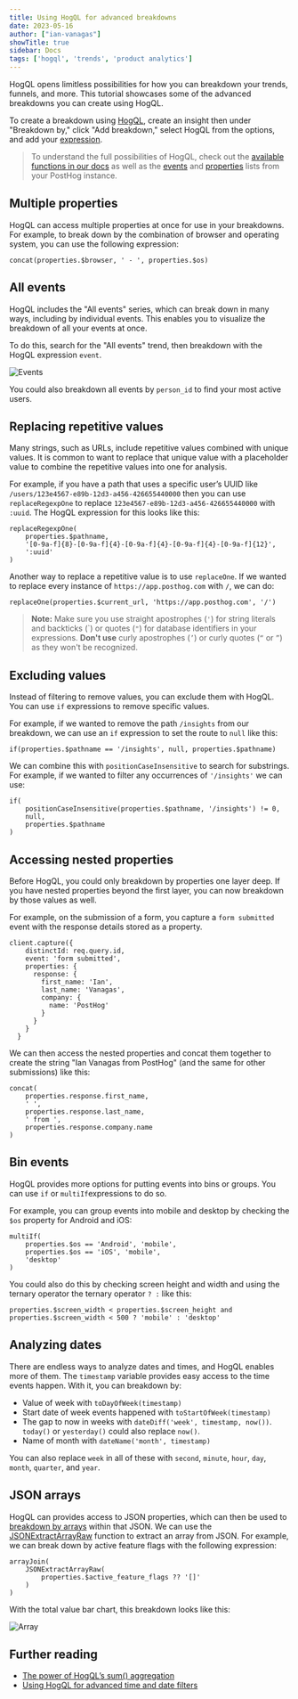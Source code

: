 ```yaml
---
title: Using HogQL for advanced breakdowns
date: 2023-05-16
author: ["ian-vanagas"]
showTitle: true
sidebar: Docs
tags: ['hogql', 'trends', 'product analytics']
---
```



HogQL opens limitless possibilities for how you can breakdown your trends, funnels, and more. This tutorial showcases some of the advanced breakdowns you can create using HogQL.

To create a breakdown using [HogQL](/docs/product-analytics/hogql), create an insight then under "Breakdown by," click "Add breakdown," select HogQL from the options, and add your [expression](/docs/hogql/expressions).

> To understand the full possibilities of HogQL, check out the [available functions in our docs](/docs/product-analytics/hogql#supported-clickhouse-functions) as well as the [events](https://app.posthog.com/data-management/events) and [properties](https://app.posthog.com/data-management/properties) lists from your PostHog instance.

## Multiple properties

HogQL can access multiple properties at once for use in your breakdowns. For example, to break down by the combination of browser and operating system, you can use the following expression:

```
concat(properties.$browser, ' - ', properties.$os)
```

<ProductScreenshot
  imageLight={MultiLight} 
  imageDark={MultiDark} 
  alt="Multi-property breakdown"
  classes="rounded"
/>

## All events

HogQL includes the "All events" series, which can break down in many ways, including by individual events. This enables you to visualize the breakdown of all your events at once. 

To do this, search for the "All events" trend, then breakdown with the HogQL expression `event`.

![Events](../images/tutorials/hogql-breakdowns/events.png)

You could also breakdown all events by `person_id` to find your most active users.

## Replacing repetitive values

Many strings, such as URLs, include repetitive values combined with unique values. It is common to want to replace that unique value with a placeholder value to combine the repetitive values into one for analysis.

For example, if you have a path that uses a specific user’s UUID like `/users/123e4567-e89b-12d3-a456-426655440000` then you can use `replaceRegexpOne` to replace `123e4567-e89b-12d3-a456-426655440000` with `:uuid`. The HogQL expression for this looks like this:

```
replaceRegexpOne(
	properties.$pathname,
	'[0-9a-f]{8}-[0-9a-f]{4}-[0-9a-f]{4}-[0-9a-f]{4}-[0-9a-f]{12}',
	':uuid'
)
```

Another way to replace a repetitive value is to use `replaceOne`. If we wanted to replace every instance of `https://app.posthog.com` with `/`, we can do:

```
replaceOne(properties.$current_url, 'https://app.posthog.com', '/')
```

> **Note:** Make sure you use straight apostrophes (`'`) for string literals and backticks (\`) or quotes (`"`) for database identifiers in your expressions. **Don't use** curly apostrophes (`’`) or curly quotes (`“` or `”`) as they won't be recognized.

## Excluding values

Instead of filtering to remove values, you can exclude them with HogQL. You can use `if` expressions to remove specific values.

For example, if we wanted to remove the path `/insights` from our breakdown, we can use an `if` expression to set the route to `null` like this:

```
if(properties.$pathname == '/insights', null, properties.$pathname)
```

We can combine this with `positionCaseInsensitive` to search for substrings. For example, if we wanted to filter any occurrences of `'/insights'` we can use:

```
if(
	positionCaseInsensitive(properties.$pathname, '/insights') != 0,
	null,
	properties.$pathname
)
```

## Accessing nested properties

Before HogQL, you could only breakdown by properties one layer deep. If you have nested properties beyond the first layer, you can now breakdown by those values as well.

For example, on the submission of a form, you capture a `form submitted` event with the response details stored as a property.

```node
client.capture({
    distinctId: req.query.id,
    event: 'form submitted',
    properties: {
      response: {
        first_name: 'Ian',
        last_name: 'Vanagas',
        company: {
          name: 'PostHog'
        }
      }
    }
  }
```

We can then access the nested properties and concat them together to create the string "Ian Vanagas from PostHog" (and the same for other submissions) like this:

```
concat(
	properties.response.first_name,
	' ',
	properties.response.last_name, 
	' from ',
	properties.response.company.name
)
```

## Bin events

HogQL provides more options for putting events into bins or groups. You can use `if` or `multiIf`expressions to do so.

For example, you can group events into mobile and desktop by checking the `$os` property for Android and iOS:

```
multiIf(
	properties.$os == 'Android', 'mobile',
	properties.$os == 'iOS', 'mobile', 
	'desktop'
)
```

You could also do this by checking screen height and width and using the ternary operator the ternary operator `? :` like this:

```
properties.$screen_width < properties.$screen_height and properties.$screen_width < 500 ? 'mobile' : 'desktop'
```

## Analyzing dates

There are endless ways to analyze dates and times, and HogQL enables more of them. The `timestamp` variable provides easy access to the time events happen. With it, you can breakdown by:

- Value of week with `toDayOfWeek(timestamp)`
- Start date of week events happened with `toStartOfWeek(timestamp)`
- The gap to now in weeks with `dateDiff('week', timestamp, now())`. `today()` or `yesterday()` could also replace `now()`.
- Name of month with `dateName('month', timestamp)`

You can also replace `week` in all of these with `second`, `minute`, `hour`, `day`, `month`, `quarter`, and `year`.

## JSON arrays

HogQL can provides access to JSON properties, which can then be used to [breakdown by arrays](/tutorials/array-filter-breakdown) within that JSON. We can use the [JSONExtractArrayRaw](https://clickhouse.com/docs/en/sql-reference/functions/json-functions#jsonextractarrayrawjson-indices_or_keys) function to extract an array from JSON. For example, we can break down by active feature flags with the following expression:

```
arrayJoin(
	JSONExtractArrayRaw(
		properties.$active_feature_flags ?? '[]'
	)
)
```

With the total value bar chart, this breakdown looks like this:

![Array](../images/tutorials/hogql-breakdowns/array.png)

## Further reading

- [The power of HogQL’s sum() aggregation](/tutorials/hogql-sum-aggregation)
- [Using HogQL for advanced time and date filters](/tutorials/hogql-date-time-filters)
